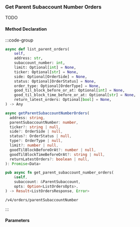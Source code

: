 ### Get Parent Subaccount Number Orders

TODO

#### Method Declaration

:::code-group

```python [Python]
async def list_parent_orders(
    self,
    address: str,
    subaccount_number: int,
    limit: Optional[int] = None,
    ticker: Optional[str] = None,
    side: Optional[OrderSide] = None,
    status: Optional[OrderStatus] = None,
    order_type: Optional[OrderType] = None,
    good_til_block_before_or_at: Optional[int] = None,
    good_til_block_time_before_or_at: Optional[str] = None,
    return_latest_orders: Optional[bool] = None,
) -> Any
```

```typescript [TypeScript]
async getParentSubaccountNumberOrders(
  address: string,
  parentSubaccountNumber: number,
  ticker?: string | null,
  side?: OrderSide | null,
  status?: OrderStatus | null,
  type?: OrderType | null,
  limit?: number | null,
  goodTilBlockBeforeOrAt?: number | null,
  goodTilBlockTimeBeforeOrAt?: string | null,
  returnLatestOrders?: boolean | null,
): Promise<Data>
```

```rust [Rust]
pub async fn get_parent_subaccount_number_orders(
    &self,
    subaccount: &ParentSubaccount,
    opts: Option<ListOrdersOpts>,
) -> Result<ListOrdersResponse, Error>
```

```url [API]
/v4/orders/parentSubaccountNumber
```

:::

#### Parameters
